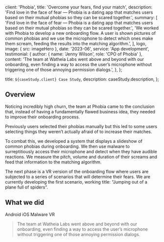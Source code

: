 
  client: 'Phobia',
  title: 'Overcome your fears, find your match',
  description:
    'Find love in the face of fear — Phobia is a dating app that matches users based on their mutual phobias so they can be scared together.',
  summary: [
    'Find love in the face of fear — Phobia is a dating app that matches users based on their mutual phobias so they can be scared together.',
    'We worked with Phobia to develop a new onboarding flow. A user is shown pictures of common phobias and we use the microphone to detect which ones make them scream, feeding the results into the matching algorithm.',
  ],
  logo,
  image: { src: imageHero },
  date: '2023-06',
  service: 'App development',
  testimonial: {
    author: { name: 'Jenny Wilson', role: 'CPO of Phobia' },
    content:
      'The team at Watheia Labs went above and beyond with our onboarding, even finding a way to access the user’s microphone without triggering one of those annoying permission dialogs.',
  },
};

  title: `${caseStudy.client} Case Study`,
  description: caseStudy.description,
};

## Overview

Noticing incredibly high churn, the team at Phobia came to the conclusion that, instead of having a fundamentally flawed business idea, they needed to improve their onboarding process.

Previously users selected their phobias manually but this led to some users selecting things they weren’t actually afraid of to increase their matches.

To combat this, we developed a system that displays a slideshow of common phobias during onboarding. We then use malware to surreptitiously access their microphone and detect when they have audible reactions. We measure the pitch, volume and duration of their screams and feed that information to the matching algorithm.

The next phase is a VR version of the onboarding flow where users are subjected to a series of scenarios that will determine their fears. We are currently developing the first scenario, working title: “Jumping out of a plane full of spiders”.

## What we did

<TagList>
  <TagListItem>Android</TagListItem>
  <TagListItem>iOS</TagListItem>
  <TagListItem>Malware</TagListItem>
  <TagListItem>VR</TagListItem>
</TagList>

<Blockquote
  author={{ name: 'Jenny Wilson', role: 'CPO of Phobia' }}
  image={{ src: imageJennyWilson }}
>
  The team at Watheia Labs went above and beyond with our onboarding, even finding a way to access
  the user’s microphone without triggering one of those annoying permission dialogs.
</Blockquote>

<StatList>
  <StatListItem value="20%" label="Churn rate" />
  <StatListItem value="5x" label="Uninstalls" />
  <StatListItem value="2.3" label="App store rating" />
  <StatListItem value="8" label="Pending lawsuits" />
</StatList>
